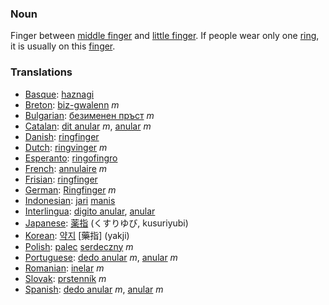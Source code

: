 ===Noun===

Finger between [[middle finger]] and [[little finger]]. If people wear only one [[ring]], it is usually on this [[finger]].

===Translations===
*[[Basque]]: [[haznagi]]
*[[Breton]]: [[biz-gwalenn]] ''m''
*[[Bulgarian]]: [[безименен пръст]] ''m''
*[[Catalan]]: [[dit anular]] ''m'', [[anular]] ''m''
*[[Danish]]: [[ringfinger]]
*[[Dutch]]: [[ringvinger]] ''m''
*[[Esperanto]]: [[ringofingro]]
*[[French]]: [[annulaire]] ''m''
*[[Frisian]]: [[ringfinger]]
*[[German]]: [[Ringfinger]] ''m''
*[[Indonesian]]: [[jari]] [[manis]]
*[[Interlingua]]: [[digito anular]], [[anular]]
*[[Japanese]]: [[薬指]] (くすりゆび, kusuriyubi)
*[[Korean]]: [[약지]] [藥指] (yakji)
*[[Polish]]: [[palec]] [[serdeczny]] ''m''
*[[Portuguese]]: [[dedo anular]] ''m'', [[anular]] ''m''
*[[Romanian]]: [[inelar]] ''m''
*[[Slovak]]: [[prstenník]] ''m''
*[[Spanish]]: [[dedo anular]] ''m'', [[anular]] ''m''